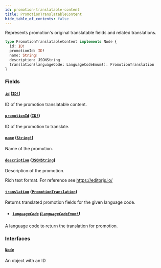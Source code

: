 ```yaml
---
id: promotion-translatable-content
title: PromotionTranslatableContent
hide_table_of_contents: false
---
```


Represents promotion's original translatable fields and related translations.

```graphql
type PromotionTranslatableContent implements Node {
  id: ID!
  promotionId: ID!
  name: String!
  description: JSONString
  translation(languageCode: LanguageCodeEnum!): PromotionTranslation
}
```

### Fields

#### [`id`](#) ([`ID!`](../../../developer/api-reference/scalars/id))

ID of the promotion translatable content.

#### [`promotionId`](#) ([`ID!`](../../../developer/api-reference/scalars/id))

ID of the promotion to translate.

#### [`name`](#) ([`String!`](../../../developer/api-reference/scalars/string))

Name of the promotion.

#### [`description`](#) ([`JSONString`](../../../developer/api-reference/scalars/jsonstring))

Description of the promotion.

Rich text format. For reference see https://editorjs.io/

#### [`translation`](#) ([`PromotionTranslation`](../../../developer/api-reference/objects/promotion-translation))

Returns translated promotion fields for the given language code.

- ##### [`languageCode`](#) ([`LanguageCodeEnum!`](../../../developer/api-reference/enums/language-code-enum))

A language code to return the translation for promotion.

### Interfaces

#### [`Node`](../../../developer/api-reference/interfaces/node)

An object with an ID
